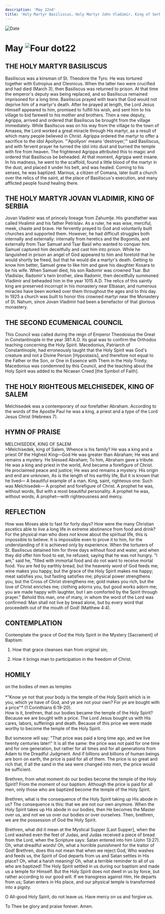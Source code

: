 ```yaml
---
description: 'May 22nd'
title: 'Holy Martyr Basiliscus, Holy Martyr John Vladimir, King of Serbia, the Second Ecumenical Council, Melchisedek, King of Salem'
---
```


<CustomPaginator />
<RunningHead />

<Image src="/title-imprint.png" height={68} width={50} alt="Date" className="title-imprint"/>

# <div id="date">May <Image className="four-dot" src="/four-dot.png" height={15} width={15} alt="Four dot" />22</div>

## THE HOLY MARTYR BASILISCUS

Basiliscus was a kinsman of St. Theodore the Tyro. He was tortured together with Eutropius and Cleonicus. When the latter two were crucified and had died (March 3), then Basiliscus was returned to prison. At that time the emperor's deputy was being replaced, and so Basiliscus remained imprisoned for a long time. Basiliscus prayed with tears that God would not deprive him of a martyr's death. After he prayed at length, the Lord Jesus Himself appeared to him, promised to fulfill his wish, and sent him to his village to bid farewell to his mother and brothers. Then a new deputy, Agrippa, arrived and ordered that Basiliscus be brought from the village immediately. While Basiliscus was on his way from the village to the town of Amasea, the Lord worked a great miracle through His martyr, as a result of which many people believed in Christ. Agrippa ordered the martyr to offer a sacrifice to the idol Apollyon. "'Apollyon' means 'destroyer,'" said Basiliscus, and with fervent prayer he turned the idol into dust and burned the temple with fire from heaven. The frightened Agrippa attributed this to magic and ordered that Basiliscus be beheaded. At that moment, Agrippa went insane. In his madness, he went to the scaffold, found a little blood of the martyr in the dust, and placed it under his belt, and was healed. Coming to his senses, he was baptized. Marinus, a citizen of Comana, later built a church over the relics of the saint, at the place of Basiliscus's execution, and many afflicted people found healing there.

## THE HOLY MARTYR JOVAN VLADIMIR, KING OF SERBIA

Jovan Vladimir was of princely lineage from Zahumlje. His grandfather was called Hvalimir and his father Petrislav. As a ruler, he was wise, merciful, meek, chaste and brave. He fervently prayed to God and voluntarily built churches and supported them. However, he had difficult struggles both internally and externally: internally from heretics and the Bogomils, and externally from Tsar Samuel and Tsar Basil who wanted to conquer him. Samuel captured him deceitfully and cast him into prison. While he languished in prison an angel of God appeared to him and foretold that he would shortly be freed, but that he would die a martyr's death. Getting to know him better, Samuel grew to like him and gave his daughter Kosara to be his wife. When Samuel died, his son Radomir was crowned Tsar. But Vladislav, Radomir's twin brother, slew Radomir, then deceitfully summoned Vladimir and beheaded him in the year 1015 A.D. The relics of this saintly king are preserved incorrupt in his monastery near Elbasan, and numerous miracles have been worked over them throughout the ages and to this day.  In 1925 a church was built to honor this crowned martyr near the Monastery of St. Nahum, since Jovan Vladimir had been a benefactor of that glorious monastery.

## THE SECOND ECUMENICAL COUNCIL

This Council was called during the reign of Emperor Theodosius the Great in Constantinople in the year 381 A.D. Its goal was to confirm the Orthodox teaching concerning the Holy Spirit. Macedonius, Patriarch of Constantinople, had erroneously taught that the Holy Spirit was God's creature and not a Divine Person [Hypostasis], and therefore not equal to the Father or the Son, or One in Essence with Them in the Holy Trinity. Macedonius was condemned by this Council, and the teaching about the Holy Spirit was added to the Nicaean Creed [the Symbol of Faith].

## THE HOLY RIGHTEOUS MELCHISEDEK, KING OF SALEM

Melchisedek was a contemporary of our forefather Abraham. According to the words of the Apostle Paul he was a king, a priest and a type of the Lord Jesus Christ (Hebrews 7).


## HYMN OF PRAISE
<div style={{textAlign:'center', color:'crimson', fontWeight:'bold'}}>
MELCHISEDEK, KING OF SALEM
</div>
>Melchisedek, king of Salem,  
Whence is his family?  
He was a king and a priest  
Of the Highest King—God  
He was greater than Abraham;  
He was and remains a mystery.  
He blessed Abraham;  
To him, Abraham gave a tribute.  
He was a king and priest in the world,  
And became a forefigure of Christ.  
He proclaimed peace and justice;  
He was and remains a mystery.  
His origin and end are unknown,  
As is the length of his earthly life,  
But it is known that he lived—  
A beautiful example of a man.  
King, saint, righteous one:  
Such was Melchisedek—  
A prophet and forefigure of Christ.  
A prophet he was, without words,  
But with a most beautiful personality.  
A prophet he was, without words;  
A prophet—with righteousness and mercy.  


## REFLECTION

How was Moses able to fast for forty days? How were the many Christian ascetics able to live a long life in extreme abstinence from food and drink? For the physical man who does not know about the spiritual life, this is impossible to believe. It is impossible even to prove it to him, for the understanding of it is achieved only by experience. When the torturers of St. Basiliscus detained him for three days without food and water, and when they did offer him food to eat, he refused, saying that he was not hungry. "I am," said he, "filled with immortal food and do not want to receive mortal food. You are fed by earthly bread, but the heavenly word of God feeds me; wine makes you happy, but the grace of the Holy Spirit makes me happy; meat satisfies you, but fasting satisfies me; physical power strengthens you, but the Cross of Christ strengthens me; gold makes you rich, but the love of Christ enriches me; clothing adorns you, but good works adorn me; you are made happy with laughter, but I am comforted by the Spirit through prayer." Behold this man, one of many, in whom the word of the Lord was confirmed: Man shall not live by bread alone, but by every word that proceedeth out of the mouth of God! (Matthew 4:4).


## CONTEMPLATION

Contemplate the grace of God the Holy Spirit in the Mystery [Sacrament] of Baptism:

1. How that grace cleanses man from original sin;

2. How it brings man to participation in the freedom of Christ.


## HOMILY
<div style={{textAlign:'center', color:'crimson', fontWeight:'bold'}}>
on the bodies of men as temples
</div><br />
<div style={{textAlign:'right'}}>
*"Know ye not that your body is the temple of the Holy Spirit which is in you, which ye have of God, and ye are not your own? For ye are bought with a price"* (1 Corinthians 6:19-20).
</div>
How is it, brethren, that our bodies became the temple of the Holy Spirit? Because we are bought with a price. The Lord Jesus bought us with His cares, labors, sufferings and death. Because of this price we were made worthy to become the temple of the Holy Spirit.

But someone will say: "That price was paid a long time ago, and we live twenty centuries later!" It is all the same: the price was not paid for one time and for one generation, but rather for all times and for all generations from Adam to the Dreadful Judgment. And if billions and billions of human beings are born on earth, the price is paid for all of them. The price is so great and rich that, if all the sand in the sea were changed into men, the price would be sufficient.

Brethren, from what moment do our bodies become the temple of the Holy Spirit? From the moment of our baptism. Although the price is paid for all men, only those who are baptized become the temple of the Holy Spirit.

Brethren, what is the consequence of the Holy Spirit taking up His abode in us? The consequence is this: that we are not our own anymore. When the Holy Spirit takes up His abode in our bodies, then He becomes the Master over us, and not we us over our bodies or over ourselves. Then, brethren, we are the possession of God the Holy Spirit.

Brethren, what did it mean at the Mystical Supper [Last Supper], when the Lord washed even the feet of Judas, and Judas received a piece of bread from the Lord, when the Scripture says: Satan entered into him (John 13:27). Oh, what dreadful words! Oh, what a horrible punishment for the traitor of God! Brethren, does this not mean that when we reject God, Who washes and feeds us, the Spirit of God departs from us and Satan settles in His place? Oh, what a harsh meaning! Oh, what a terrible reminder to all of us who are baptized! The Holy Spirit settled in us during our baptism and made us a temple for Himself. But the Holy Spirit does not dwell in us by force, but rather according to our good will. If we transgress against Him, He departs from us; Satan enters in His place, and our physical temple is transformed into a pigsty.

O All-good Holy Spirit, do not leave us. Have mercy on us and forgive us.

To Thee be glory and praise forever. Amen.